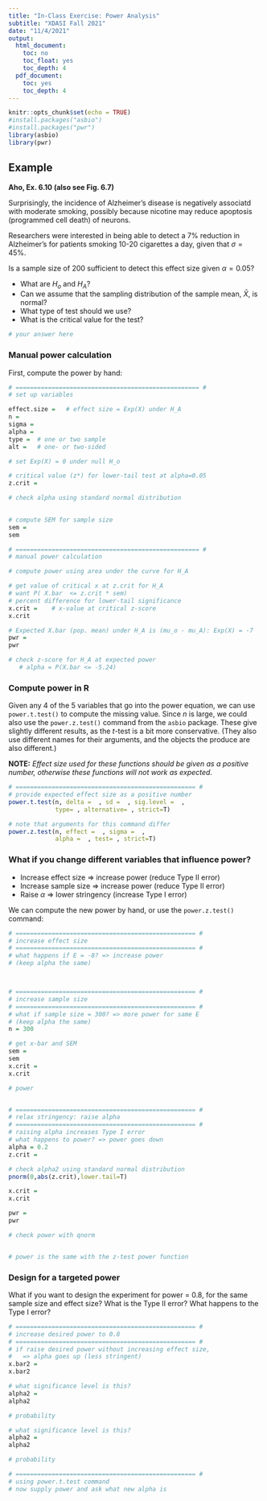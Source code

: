 ```yaml
---
title: "In-Class Exercise: Power Analysis"
subtitle: "XDASI Fall 2021"
date: "11/4/2021"
output:
  html_document:
    toc: no
    toc_float: yes
    toc_depth: 4
  pdf_document:
    toc: yes
    toc_depth: 4
---
```


```r
knitr::opts_chunk$set(echo = TRUE)
#install.packages("asbio")
#install.packages("pwr")
library(asbio)
library(pwr)
```


## Example

**Aho, Ex. 6.10 (also see Fig. 6.7)**

Surprisingly, the incidence of Alzheimer's disease is negatively associatd with moderate smoking, possibly because nicotine may reduce apoptosis (programmed cell death) of neurons.

Researchers were interested in being able to detect a 7% reduction in Alzheimer's for patients smoking 10-20 cigarettes a day, given that $\sigma=45\%$.

Is a sample size of 200 sufficient to detect this effect size given $\alpha=0.05$?

+ What are $H_o$ and $H_A$?
+ Can we assume that the sampling distribution of the sample mean, $\bar{X}$, is normal?
+ What type of test should we use?
+ What is the critical value for the test?

```r
# your answer here
```


### Manual power calculation

First, compute the power by hand:

```r
# =================================================== #
# set up variables

effect.size =   # effect size = Exp(X) under H_A
n = 
sigma = 
alpha = 
type =  # one or two sample
alt =   # one- or two-sided

# set Exp(X) = 0 under null H_o

# critical value (z*) for lower-tail test at alpha=0.05
z.crit = 

# check alpha using standard normal distribution

  
# compute SEM for sample size
sem = 
sem

# =================================================== #
# manual power calculation

# compute power using area under the curve for H_A

# get value of critical x at z.crit for H_A
# want P( X.bar  <= z.crit * sem)
# percent difference for lower-tail significance
x.crit =    # x-value at critical z-score 
x.crit

# Expected X.bar (pop. mean) under H_A is (mu_o - mu_A): Exp(X) = -7
pwr =  
pwr

# check z-score for H_A at expected power
   # alpha = P(X.bar <= -5.24)
```

### Compute power in R

Given any 4 of the 5 variables that go into the power equation, we can use `power.t.test()` to compute the missing value. Since $n$ is large, we could also use the `power.z.test()` command from the `asbio` package. These give slightly different results, as the $t$-test is a bit more conservative. (They also use different names for their arguments, and the objects the produce are also different.)

**NOTE:** *Effect size used for these functions should be given as a positive number, otherwise these 
functions will not work as expected.*

```r
# ================================================== #
# provide expected effect size as a positive number
power.t.test(n, delta =  , sd =  , sig.level =  ,
             type= , alternative= , strict=T)

# note that arguments for this command differ
power.z.test(n, effect =  , sigma =  , 
             alpha =  , test= , strict=T)
```


### What if you change different variables that influence power?
 
+ Increase effect size => increase power (reduce Type II error)
+ Increase sample size => increase power (reduce Type II error)
+ Raise $\alpha$       => lower stringency (increase Type I error)

We can compute the new power by hand, or use the `power.z.test()` command:

```r
# ================================================== #
# increase effect size
# ================================================== #
# what happens if E = -8? => increase power
# (keep alpha the same)



# ================================================== #
# increase sample size
# ================================================== #
# what if sample size = 300? => more power for same E
# (keep alpha the same)
n = 300

# get x-bar and SEM
sem = 
sem
x.crit = 
x.crit

# power


# ================================================== #
# relax stringency: raise alpha
# ================================================== #
# raising alpha increases Type I error
# what happens to power? => power goes down
alpha = 0.2
z.crit = 

# check alpha2 using standard normal distribution
pnorm(0,abs(z.crit),lower.tail=T)

x.crit = 
x.crit

pwr = 
pwr

# check power with qnorm


# power is the same with the z-test power function

```


### Design for a targeted power

What if you want to design the experiment for power = 0.8, for the same sample
size and effect size? What is the Type II error? What happens to the Type I error?

```r
# ================================================== #
# increase desired power to 0.8
# ================================================== #
# if raise desired power without increasing effect size,
#   => alpha goes up (less stringent)
x.bar2 = 
x.bar2

# what significance level is this?
alpha2 = 
alpha2

# probability

# what significance level is this?
alpha2 = 
alpha2

# probability

# ================================================== #
# using power.t.test command
# now supply power and ask what new alpha is

```

